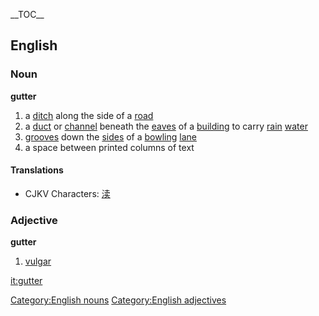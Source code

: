 {{wikipedia}}
__TOC__
== English ==
=== Noun ===
[[Category:English nouns]]
'''gutter'''

# a [[ditch]] along the side of a [[road]]
# a [[duct]] or [[channel]] beneath the [[eave]]s of a [[building]] to carry [[rain]] [[water]]
# [[groove]]s down the [[side]]s of a [[bowling]] [[lane]]
# a space between printed columns of text

====Translations====
*CJKV Characters: [[渎]]

=== Adjective ===
[[Category:English adjectives]]
'''gutter'''

# [[vulgar]]

[[it:gutter]]